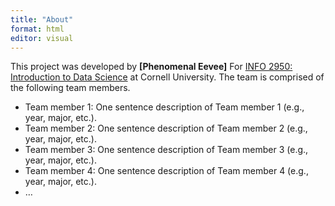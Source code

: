 ```yaml
---
title: "About"
format: html
editor: visual
---
```


This project was developed by **\[Phenomenal Eevee\]** For [INFO 2950: Introduction to Data Science](https://info2950.infosci.cornell.edu) at Cornell University. The team is comprised of the following team members.

-   Team member 1: One sentence description of Team member 1 (e.g., year, major, etc.).
-   Team member 2: One sentence description of Team member 2 (e.g., year, major, etc.).
-   Team member 3: One sentence description of Team member 3 (e.g., year, major, etc.).
-   Team member 4: One sentence description of Team member 4 (e.g., year, major, etc.).
-   ...
